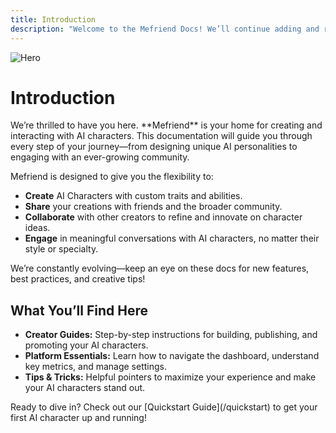 ```yaml
---
title: Introduction
description: "Welcome to the Mefriend Docs! We’ll continue adding and refining content as we go."
---
```


<img
  className="block"
  src="/images/hero.png"
  alt="Hero"
/>

# Introduction

<Callout title="Hello and welcome!" emoji="wave">
We’re thrilled to have you here. **Mefriend** is your home for creating and interacting with AI characters. This documentation will guide you through every step of your journey—from designing unique AI personalities to engaging with an ever-growing community.
</Callout>

Mefriend is designed to give you the flexibility to:
- **Create** AI Characters with custom traits and abilities.
- **Share** your creations with friends and the broader community.
- **Collaborate** with other creators to refine and innovate on character ideas.
- **Engage** in meaningful conversations with AI characters, no matter their style or specialty.

<Note>
We’re constantly evolving—keep an eye on these docs for new features, best practices, and creative tips!
</Note>

## What You’ll Find Here
- **Creator Guides:** Step-by-step instructions for building, publishing, and promoting your AI characters.
- **Platform Essentials:** Learn how to navigate the dashboard, understand key metrics, and manage settings.
- **Tips & Tricks:** Helpful pointers to maximize your experience and make your AI characters stand out.

<Callout title="Getting Started" emoji="sparkles">
Ready to dive in? Check out our [Quickstart Guide](/quickstart) to get your first AI character up and running!
</Callout>

